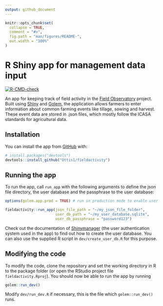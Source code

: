 ```yaml
---
output: github_document
---
```


<!-- README.md is generated from README.Rmd. Please edit that file -->

```r
knitr::opts_chunk$set(
  collapse = TRUE,
  comment = "#>",
  fig.path = "man/figures/README-",
  out.width = "100%"
)
```

# R Shiny app for management data input

<!-- badges: start -->
[![R-CMD-check](https://github.com/Ottis1/fieldactivity/workflows/R-CMD-check/badge.svg)](https://github.com/Ottis1/fieldactivity/actions)
<!-- badges: end -->

An app for keeping track of field activity in the [Field Observatory](https://www.fieldobservatory.org) project. Built using [Shiny](http://shiny.rstudio.com/) and [Golem](https://thinkr-open.github.io/golem/), the application allows farmers to enter information about common farming events like tillage, sowing and harvest. These event data are stored in .json files, which mostly follow the ICASA standards for agricultural data.

## Installation

<!-- You can install the released version of fieldactivity from [CRAN](https://CRAN.R-project.org) with:

``` r
install.packages("fieldactivity")
``` 
-->

You can install the app from [GitHub](https://github.com/) with:

``` r
# install.packages("devtools")
devtools::install_github("Ottis1/fieldactivity")
```
## Running the app

To run the app, call `run_app` with the following arguments to define the json file directory, the user database and the passphrase to the user database:
```r
options(golem.app.prod = TRUE) # run in production mode to enable user authentication

fieldactivity::run_app(json_file_path = "~/my_json_file_folder", 
                       user_db_path = "~/my_user_database.sqlite",
                       user_db_passphrase = "password123")
```
Check out the documentation of [Shinymanager](https://datastorm-open.github.io/shinymanager/) (the user authentication system used in the app) to find out how to create the user database. You can also use the supplied R script in `dev/create_user_db.R` for this purpose.

## Modifying the code

To modify the code, clone the repository and set the working directory in R to the package folder (or open the RStudio project file `fieldactivity.Rproj`). You should now be able to run the app by running
```r
golem::run_dev()
```
Modify `dev/run_dev.R` if necessary, this is the file which `golem::run_dev()` runs.

